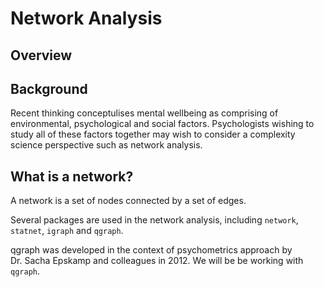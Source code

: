 # Network Analysis

## Overview

## Background

Recent thinking conceptulises mental wellbeing as comprising of environmental, psychological and social factors. Psychologists wishing to study all of these factors together may wish to consider a complexity science perspective such as network analysis.

## What is a network?

A network is a set of nodes connected by a set of edges.

Several packages are used in the network analysis, including `network`, `statnet`, `igraph` and `qgraph`.

qgraph was developed in the context of psychometrics approach by Dr. Sacha Epskamp and colleagues in 2012. We will be be working with `qgraph`.